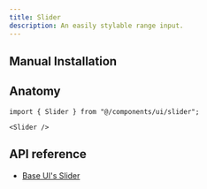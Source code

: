 ```yaml
---
title: Slider
description: An easily stylable range input.
---
```


<ComponentPreview name="examples/slider-demo" />

## Manual Installation

<ComponentSource name="ui/slider" />

## Anatomy

```tsx
import { Slider } from "@/components/ui/slider";
```

```tsx
<Slider />
```

## API reference

- [Base UI's Slider](https://base-ui.com/react/components/slider#api-reference)
